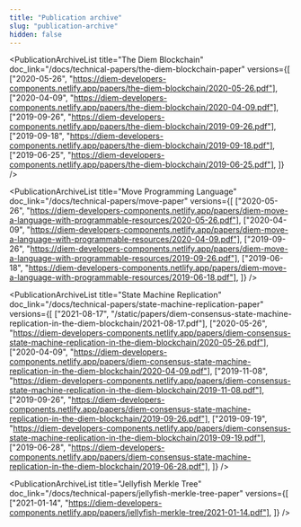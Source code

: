 ```yaml
---
title: "Publication archive"
slug: "publication-archive"
hidden: false
---
```


<div className="archiveContainer">

  <PublicationArchiveList
    title="The Diem Blockchain"
    doc_link="/docs/technical-papers/the-diem-blockchain-paper"
    versions={[
      ["2020-05-26", "https://diem-developers-components.netlify.app/papers/the-diem-blockchain/2020-05-26.pdf"],
      ["2020-04-09", "https://diem-developers-components.netlify.app/papers/the-diem-blockchain/2020-04-09.pdf"],
      ["2019-09-26", "https://diem-developers-components.netlify.app/papers/the-diem-blockchain/2019-09-26.pdf"],
      ["2019-09-18", "https://diem-developers-components.netlify.app/papers/the-diem-blockchain/2019-09-18.pdf"],
      ["2019-06-25", "https://diem-developers-components.netlify.app/papers/the-diem-blockchain/2019-06-25.pdf"],
    ]}
  />

  <PublicationArchiveList
    title="Move Programming Language"
    doc_link="/docs/technical-papers/move-paper"
    versions={[
      ["2020-05-26", "https://diem-developers-components.netlify.app/papers/diem-move-a-language-with-programmable-resources/2020-05-26.pdf"],
      ["2020-04-09", "https://diem-developers-components.netlify.app/papers/diem-move-a-language-with-programmable-resources/2020-04-09.pdf"],
      ["2019-09-26", "https://diem-developers-components.netlify.app/papers/diem-move-a-language-with-programmable-resources/2019-09-26.pdf"],
      ["2019-06-18", "https://diem-developers-components.netlify.app/papers/diem-move-a-language-with-programmable-resources/2019-06-18.pdf"],
    ]}
  />

  <PublicationArchiveList
    title="State Machine Replication"
    doc_link="/docs/technical-papers/state-machine-replication-paper"
    versions={[
      ["2021-08-17", "/static/papers/diem-consensus-state-machine-replication-in-the-diem-blockchain/2021-08-17.pdf"],
      ["2020-05-26", "https://diem-developers-components.netlify.app/papers/diem-consensus-state-machine-replication-in-the-diem-blockchain/2020-05-26.pdf"],
      ["2020-04-09", "https://diem-developers-components.netlify.app/papers/diem-consensus-state-machine-replication-in-the-diem-blockchain/2020-04-09.pdf"],
      ["2019-11-08", "https://diem-developers-components.netlify.app/papers/diem-consensus-state-machine-replication-in-the-diem-blockchain/2019-11-08.pdf"],
      ["2019-09-26", "https://diem-developers-components.netlify.app/papers/diem-consensus-state-machine-replication-in-the-diem-blockchain/2019-09-26.pdf"],
      ["2019-09-19", "https://diem-developers-components.netlify.app/papers/diem-consensus-state-machine-replication-in-the-diem-blockchain/2019-09-19.pdf"],
      ["2019-06-28", "https://diem-developers-components.netlify.app/papers/diem-consensus-state-machine-replication-in-the-diem-blockchain/2019-06-28.pdf"],
    ]}
  />


  <PublicationArchiveList
    title="Jellyfish Merkle Tree"
    doc_link="/docs/technical-papers/jellyfish-merkle-tree-paper"
    versions={[
      ["2021-01-14", "https://diem-developers-components.netlify.app/papers/jellyfish-merkle-tree/2021-01-14.pdf"],
    ]}
  />

</div>
